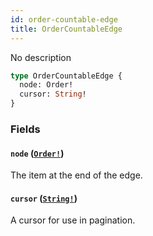 ```yaml
---
id: order-countable-edge
title: OrderCountableEdge
---
```


No description

```graphql
type OrderCountableEdge {
  node: Order!
  cursor: String!
}
```

### Fields

#### `node` ([`Order!`](/api-reference/objects/order.mdx))

The item at the end of the edge.

#### `cursor` ([`String!`](/api-reference/scalars/string.mdx))

A cursor for use in pagination.
